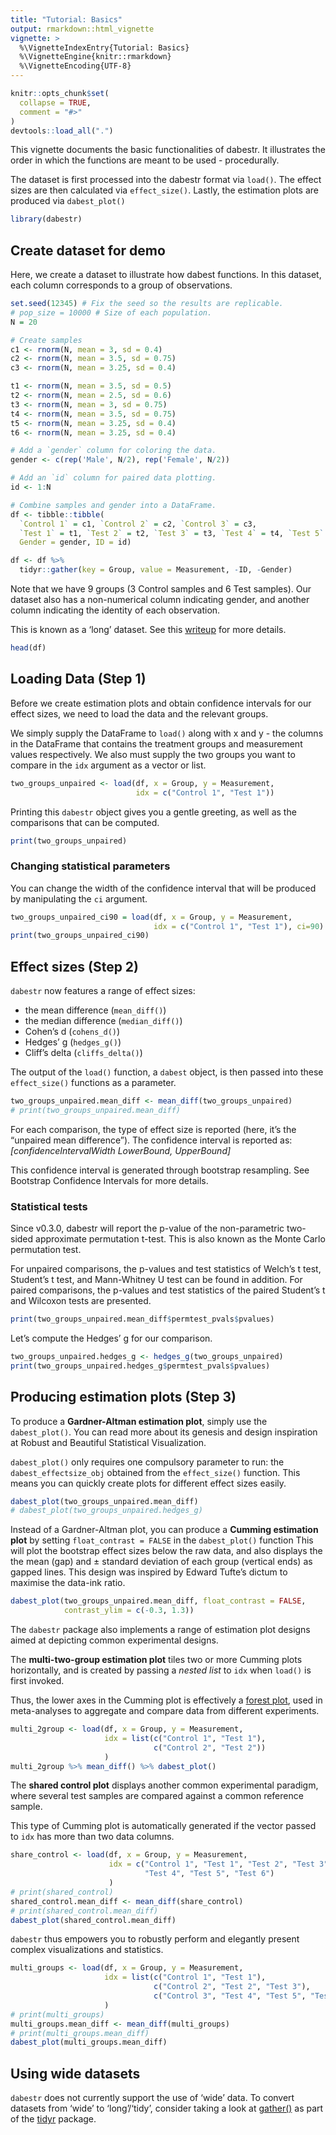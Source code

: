 ```yaml
---
title: "Tutorial: Basics"
output: rmarkdown::html_vignette
vignette: >
  %\VignetteIndexEntry{Tutorial: Basics}
  %\VignetteEngine{knitr::rmarkdown}
  %\VignetteEncoding{UTF-8}
---
```


```r
knitr::opts_chunk$set(
  collapse = TRUE,
  comment = "#>"
)
devtools::load_all(".")
```

This vignette documents the basic functionalities of dabestr. It illustrates the 
order in which the functions are meant to be used - procedurally. 

The dataset is first processed into the dabestr format via `load()`. The effect sizes are then 
calculated via `effect_size()`. Lastly, the estimation plots are produced via
`dabest_plot()`

```r
library(dabestr)
```

## Create dataset for demo
Here, we create a dataset to illustrate how dabest functions. In this dataset, 
each column corresponds to a group of observations.
```r
set.seed(12345) # Fix the seed so the results are replicable.
# pop_size = 10000 # Size of each population.
N = 20

# Create samples
c1 <- rnorm(N, mean = 3, sd = 0.4)
c2 <- rnorm(N, mean = 3.5, sd = 0.75)
c3 <- rnorm(N, mean = 3.25, sd = 0.4)

t1 <- rnorm(N, mean = 3.5, sd = 0.5)
t2 <- rnorm(N, mean = 2.5, sd = 0.6)
t3 <- rnorm(N, mean = 3, sd = 0.75)
t4 <- rnorm(N, mean = 3.5, sd = 0.75)
t5 <- rnorm(N, mean = 3.25, sd = 0.4)
t6 <- rnorm(N, mean = 3.25, sd = 0.4)

# Add a `gender` column for coloring the data.
gender <- c(rep('Male', N/2), rep('Female', N/2))

# Add an `id` column for paired data plotting.
id <- 1:N

# Combine samples and gender into a DataFrame.
df <- tibble::tibble(
  `Control 1` = c1, `Control 2` = c2, `Control 3` = c3,
  `Test 1` = t1, `Test 2` = t2, `Test 3` = t3, `Test 4` = t4, `Test 5` = t5, `Test 6` = t6,
  Gender = gender, ID = id)

df <- df %>%
  tidyr::gather(key = Group, value = Measurement, -ID, -Gender)
```

Note that we have 9 groups (3 Control samples and 6 Test samples). Our dataset also has a non-numerical column indicating gender, and another column indicating the identity of each observation.

This is known as a ‘long’ dataset. See this [writeup](https://simonejdemyr.com/r-tutorials/basics/wide-and-long/) for more details.
```r
head(df)
```

## Loading Data (Step 1)
Before we create estimation plots and obtain confidence intervals for our effect sizes, we need to load the data and the relevant groups.

We simply supply the DataFrame to `load()` along with x and y - the columns in the DataFrame that contains the treatment groups and measurement values respectively. We also must supply the two groups you want to compare in the `idx` argument as a vector or list.
```r
two_groups_unpaired <- load(df, x = Group, y = Measurement,
                            idx = c("Control 1", "Test 1"))
```

Printing this `dabestr` object gives you a gentle greeting, as well as the comparisons that can be computed.
```r
print(two_groups_unpaired)
```

### Changing statistical parameters
You can change the width of the confidence interval that will be produced by manipulating the `ci` argument.
```r
two_groups_unpaired_ci90 = load(df, x = Group, y = Measurement,
                                idx = c("Control 1", "Test 1"), ci=90)
print(two_groups_unpaired_ci90)
```

## Effect sizes (Step 2)
`dabestr` now features a range of effect sizes:

- the mean difference (`mean_diff()`)
- the median difference (`median_diff()`)
- Cohen’s d (`cohens_d()`)
- Hedges’ g (`hedges_g()`)
- Cliff’s delta (`cliffs_delta()`)

The output of the `load()` function, a `dabest` object, is then passed into 
these `effect_size()` functions as a parameter.

```r
two_groups_unpaired.mean_diff <- mean_diff(two_groups_unpaired)
# print(two_groups_unpaired.mean_diff)
```

For each comparison, the type of effect size is reported (here, it’s the “unpaired mean difference”). The confidence interval is reported as: _[confidenceIntervalWidth LowerBound, UpperBound]_

This confidence interval is generated through bootstrap resampling. See Bootstrap Confidence Intervals for more details.

### Statistical tests
Since v0.3.0, dabestr will report the p-value of the non-parametric two-sided approximate permutation t-test. This is also known as the Monte Carlo permutation test.

For unpaired comparisons, the p-values and test statistics of Welch’s t test, Student’s t test, and Mann-Whitney U test can be found in addition. For paired comparisons, the p-values and test statistics of the paired Student’s t and Wilcoxon tests are presented.

```r
print(two_groups_unpaired.mean_diff$permtest_pvals$pvalues)
```

Let’s compute the Hedges’ g for our comparison.

```r
two_groups_unpaired.hedges_g <- hedges_g(two_groups_unpaired)
print(two_groups_unpaired.hedges_g$permtest_pvals$pvalues)
```

## Producing estimation plots (Step 3)
To produce a **Gardner-Altman estimation plot**, simply use the `dabest_plot()`. You can read more about its genesis and design inspiration at Robust and Beautiful Statistical Visualization. 

`dabest_plot()` only requires one compulsory parameter to run: the `dabest_effectsize_obj` obtained from the `effect_size()` function. This means you can quickly create plots for different effect sizes easily.
```r
dabest_plot(two_groups_unpaired.mean_diff)
# dabest_plot(two_groups_unpaired.hedges_g)
```

Instead of a Gardner-Altman plot, you can produce a **Cumming estimation plot** by setting `float_contrast = FALSE` in the `dabest_plot()` function This will plot the bootstrap effect sizes below the raw data, and also displays the the mean (gap) and ± standard deviation of each group (vertical ends) as gapped lines. This design was inspired by Edward Tufte’s dictum to maximise the data-ink ratio.

```r
dabest_plot(two_groups_unpaired.mean_diff, float_contrast = FALSE,
            contrast_ylim = c(-0.3, 1.3))
```

The `dabestr` package also implements a range of estimation plot designs aimed at depicting common experimental designs.

The **multi-two-group estimation plot** tiles two or more Cumming plots horizontally, and is created by passing a _nested list_ to `idx` when `load()` is first invoked.

Thus, the lower axes in the Cumming plot is effectively a [forest plot](https://en.wikipedia.org/wiki/Forest_plot), used in meta-analyses to aggregate and compare data from different experiments.

```r
multi_2group <- load(df, x = Group, y = Measurement,
                     idx = list(c("Control 1", "Test 1"), 
                                c("Control 2", "Test 2"))
                     )
multi_2group %>% mean_diff() %>% dabest_plot()
```

The **shared control plot** displays another common experimental paradigm, where several test samples are compared against a common reference sample.

This type of Cumming plot is automatically generated if the vector passed to `idx` has more than two data columns.
```r
share_control <- load(df, x = Group, y = Measurement,
                      idx = c("Control 1", "Test 1", "Test 2", "Test 3",
                              "Test 4", "Test 5", "Test 6")
                      )
# print(shared_control)
shared_control.mean_diff <- mean_diff(share_control)
# print(shared_control.mean_diff)
dabest_plot(shared_control.mean_diff)
```

`dabestr` thus empowers you to robustly perform and elegantly present complex visualizations and statistics.
```r
multi_groups <- load(df, x = Group, y = Measurement,
                     idx = list(c("Control 1", "Test 1"), 
                                c("Control 2", "Test 2", "Test 3"),
                                c("Control 3", "Test 4", "Test 5", "Test 6"))
                     )
# print(multi_groups)
multi_groups.mean_diff <- mean_diff(multi_groups)
# print(multi_groups.mean_diff)
dabest_plot(multi_groups.mean_diff)
```

## Using wide datasets
`dabestr` does not currently support the use of 'wide' data. To convert datasets from 'wide' to 'long'/'tidy', consider taking a look at [gather()](https://tidyr.tidyverse.org/reference/gather.html) as part of the [tidyr](https://tidyr.tidyverse.org) package.